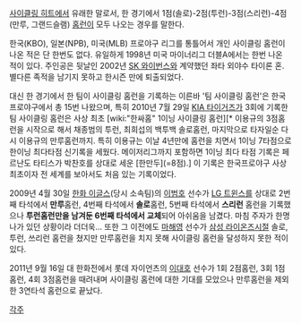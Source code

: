 [[사이클링 히트]]에서 유래한 말로서, 한 경기에서 1점(솔로)-2점(투런)-3점(스리런)-4점(만루, 그랜드슬램) [[홈런]]이 모두 나오는 경우를 말한다.

한국(KBO), 일본(NPB), 미국(MLB) 프로야구 리그를 통틀어서 개인 사이클링 홈런이 나온 적은 단 한번도 없다. 유일하게 1998년 미국 마이너리그 더블A에서는 한번 나온 적이 있다. 주인공은 뒷날인 2002년 [[SK 와이번스]]와 계약했던 좌타 외야수 타이론 혼. 별다른 족적을 남기지 못하고 한시즌 만에 퇴출되었다.

대신 한 경기에서 한 팀이 사이클링 홈런을 기록하는 이른바 '팀 사이클링 홈런'은 한국프로야구에서 총 15번 나왔으며, 특히 2010년 7월 29일 [[KIA 타이거즈]]가 3회에 기록한 팀 사이클링 홈런은 사상 최초 [wiki:"한싸홈" 1이닝 사이클링 홈런][* 이용규의 3점홈런을 시작으로 해서 채종범의 투런, 최희섭의 백투백 솔로홈런, 마지막으로 타자일순 다시 이용규의 만루홈런까지. 특히 이용규는 이날 4년만에 홈런을 치면서 1이닝 7타점으로 한이닝 최다타점 신기록을 세웠다. 메이저리그까지 포함하면 1이닝 최다 타점 기록은 페르난도 타티스가 박찬호를 상대로 세운 [한만두](=8점).] 이 기록은 한국프로야구 사상 최초이자 전 세계를 보아서도 처음 있는 기록이었다.

2009년 4월 30일 [[한화 이글스]](당시 소속팀)의 [[이범호]] 선수가 [[LG 트윈스]]를 상대로 2번째 타석에서 '''만루'''홈런, 4번째 타석에서 '''솔로'''홈런, 5번째 타석에서 '''스리런''' 홈런을 기록했으나 '''투런홈런만을 남겨둔 6번째 타석에서 교체'''되어 아쉬움을 남겼다. 마침 주자가 한명 나가 있던 상황이라 더더욱...
또한 그 이전에도 [[마해영]] 선수가 [[삼성 라이온즈]]시절 솔로, 투런, 쓰리런 홈런을 쳤지만 만루홈런을 치지 못해 사이클링 홈런을 달성하지 못한 적이 있다.

2011년 9월 16일 대 한화전에서 롯데 자이언츠의 [[이대호]] 선수가 1회 2점홈런, 3회 1점홈런, 4회 3점홈런을 때려내며 사이클링 홈런에 대한 기대를 모았으나 만루홈런을 제외한 3연타석 홈런으로 끝났다.

[[각주]]
